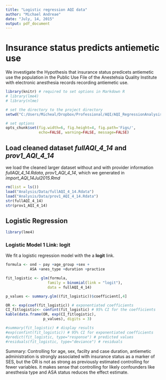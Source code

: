 ```yaml
---
title: "Logistic regression AQI data"
author: "Michael Andreae"
date: "July, 14, 2015"
output: pdf_document
---
```


# Insurance status predicts antiemetic use 
We investigate the Hypothesis that insurance status predicets antiemetic use the population in the Public Use File of the Anestehsia Quality Institute with electronic anesthesia records recording antiemetic use.



```r
library(knitr) # required to set options in Markdown R
# library(lme4)
# library(nlme)
```



```r

# set the directory to the project directory
setwd("C:/Users/Micheal/Dropbox/Professional/AQI/AQI_RegressionAnalysis")

# set options
opts_chunk$set(fig.width=6, fig.height=4, fig.path='Figs/',
               echo=FALSE, warning=FALSE, message=FALSE)
```

## Load cleaned dataset *fullAQI_4_14* and *prov1_AQI_4_14*
 
we load the cleaned larger dataset without and with provider information *fullAQI_4_14.Rdata*, *prov1_AQI_4_14*, which we generated in *import_AQI_14Jul2015.Rmd*   


```r
rm(list = ls())
load("Analysis/Data/fullAQI_4_14.Rdata")
load("Analysis/Data/prov1_AQI_4_14.Rdata")
str(fullAQI_4_14)
str(prov1_AQI_4_14)

```

## Logistic Regression

```r
library(lme4)
```

### Logistic Model 1  Link: logit

We fit a logistic regression model with the a **logit** link.


```r
formula <- ond ~ pay +age_group +sex +
           ASA +anes_type +duration +practice  

fit_logistic <- glm(formula, 
                   family = binomial(link = "logit"), 
                   data = fullAQI_4_14)
```


```r
p_values <- summary.glm((fit_logistic))$coefficient[,4]

OR <- exp(coef(fit_logistic)) # exponentiated coefficients
CI_fitlogistic<- confint(fit_logistic) # 95% CI for the coefficients
kable(data.frame(OR, exp(CI_fitlogistic), 
                 p_values), digits = 3)

#summary(fit_logistic) # display results
#exp(confint(fit_logistic)) # 95% CI for exponentiated coefficients
#predict(fit_logistic, type="response") # predicted values
#residuals(fit_logistic, type="deviance") # residuals
```

Summary:
Controlling for age, sex, facilty and case duration, antiemetic administration is strongly associated with insurance status as a marker of SES, but the OR is not as strong as previously estimated controlling for fewer variables. it makes sense that controlling for likely confounders like anesthesia type and ASA status reduces the effect estimate. 


